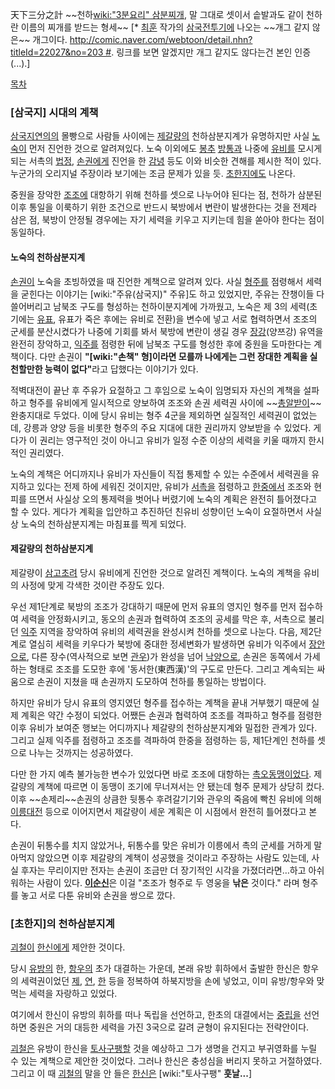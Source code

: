 天下三分之計
~~천하[[wiki:"3분요리" 삼분찌개]], 말 그대로 셋이서 솥발과도 같이 천하란 이름의 찌개를 받드는 형세~~ [* [[최훈]] 작가의 [[삼국전투기]]에 나오는 ~~개그 같지 않은~~ 개그이다. [[http://comic.naver.com/webtoon/detail.nhn?titleId=22027&no=203 #]]. 링크를 보면 알겠지만 개그 같지도 않다는건 본인 인증(...).]

[[목차]]

=== [삼국지] 시대의 계책 ===
[[삼국지연의]]의 몰빵으로 사람들 사이에는 [[제갈량]]의 천하삼분지계가 유명하지만 사실 [[노숙]]이 먼저 진언한 것으로 알려져있다. 노숙 이외에도 [[봉추]] [[방통]]과 나중에 [[유비]]를 모시게 되는 서촉의 [[법정]], [[손권]]에게 진언을 한 [[감녕]] 등도 이와 비슷한 견해를 제시한 적이 있다. 누군가의 오리지널 주장이라 보기에는 조금 문제가 있을 듯. [[초한지]]에도 나온다.

중원을 장악한 [[조조]]에 대항하기 위해 천하를 셋으로 나누어야 된다는 점, 천하가 삼분된 이후 통일을 이룩하기 위한 조건으로 반드시 북방에서 변란이 발생한다는 것을 전제라 삼은 점, 북방이 안정될 경우에는 자기 세력을 키우고 지키는데 힘을 쏟아야 한다는 점이 동일하다.

==== 노숙의 천하삼분지계 ====
[[손권]]이 노숙을 초빙하였을 때 진언한 계책으로 알려져 있다. 사실 [[형주]]를 점령해서 세력을 굳힌다는 이야기는 [wiki:"주유(삼국지)" 주유]도 하고 있었지만, 주유는 잔챙이들 다 쓸어버리고 남북조 구도를 형성하는 천하이분지계에 가까웠고, 노숙은 제 3의 세력(초기에는 [[유표]], 유표가 죽은 후에는 유비로 전환)을 변수에 넣고 서로 협력하면서 조조의 군세를 분산시켰다가 나중에 기회를 봐서 북방에 변란이 생길 경우 [[장강]](양쯔강) 유역을 완전히 장악하고, [[익주]]를 점령한 뒤에 남북조 구도를 형성한 후에 중원을 도마한다는 계책이다. 다만 손권이 '''"[wiki:"손책" 형]이라면 모를까 나에게는 그런 장대한 계획을 실천할만한 능력이 없다"'''라고 답했다는 이야기가 있다.

적벽대전이 끝난 후 주유가 요절하고 그 후임으로 노숙이 임명되자 자신의 계책을 설파하고 형주를 유비에게 일시적으로 양보하여 조조와 손권 세력권 사이에 ~~[[총알받이]]~~완충지대로 두었다. 이에 당시 유비는 형주 4군을 제외하면 실질적인 세력권이 없었는데, 강릉과 양양 등을 비롯한 형주의 주요 지대에 대한 권리까지 양보받을 수 있었다. 게다가 이 권리는 영구적인 것이 아니고 유비가 일정 수준 이상의 세력을 키울 때까지 한시적인 권리였다.

노숙의 계책은 어디까지나 유비가 자신들이 직접 통제할 수 있는 수준에서 세력권을 유지하고 있다는 전제 하에 세워진 것이지만, 유비가 [[서촉]]을 점령하고 [[한중]]에서 조조와 현피를 뜨면서 사실상 오의 통제력을 벗어나 버렸기에 노숙의 계획은 완전히 틀어졌다고 할 수 있다. 게다가 계획을 입안하고 추진하던 친유비 성향이던 노숙이 요절하면서 사실상 노숙의 천하삼분지계는 마침표를 찍게 되었다.

==== 제갈량의 천하삼분지계 ====
제갈량이 [[삼고초려]] 당시 유비에게 진언한 것으로 알려진 계책이다. 노숙의 계책을 유비의 사정에 맞게 각색한 것이란 주장도 있다.

우선 제1단계로 북방의 조조가 강대하기 때문에 먼저 유표의 영지인 형주를 먼저 접수하여 세력을 안정화시키고, 동오의 손권과 협력하여 조조의 공세를 막은 후, 서촉으로 불리던 [[익주]] 지역을 장악하여 유비의 세력권을 완성시켜 천하를 셋으로 나눈다. 다음, 제2단계로 열심히 세력을 키우다가 북방에 중대한 정세변화가 발생하면 유비가 익주에서 [[장안]]으로, 다른 장수(역사적으로 보면 [[관우]])가 완성을 넘어 [[낙양]]으로, 손권은 동쪽에서 가세하는 형태로 조조를 도모한 후에 '동서한(東西漢)'의 구도로 만든다. 그리고 계속되는 싸움으로 손권이 지쳤을 때 손권까지 도모하여 천하를 통일하는 방법이다.

하지만 유비가 당시 유표의 영지였던 형주를 접수하는 계책을 끝내 거부했기 때문에 실제 계획은 약간 수정이 되었다. 어쨌든 손권과 협력하여 조조를 격파하고 형주를 점령한 이후 유비가 보여준 행보는 어디까지나 제갈량의 천하삼분지계와 밀접한 관계가 있다. 그리고 실제 익주를 점령하고 조조를 격파하여 한중을 점령하는 등, 제1단계인 천하를 셋으로 나누는 것까지는 성공하였다.

다만 한 가지 예측 불가능한 변수가 있었다면 바로 조조에 대항하는 [[촉]][[오]]동맹이었다. 제갈량의 계책에 따르면 이 동맹이 조기에 무너져서는 안 됐는데 형주 문제가 상당히 컸다. 이후 ~~손제리~~손권의 상큼한 뒷통수 후려갈기기와 관우의 죽음에 빡친 유비에 의해 [[이릉대전]] 등으로 이어지면서 제갈량이 세운 계획은 이 시점에서 완전히 틀어졌다고 본다.

손권이 뒤통수를 치지 않았거나, 뒤통수를 맞은 유비가 이릉에서 촉의 군세를 거하게 말아먹지 않았으면 이후 제갈량의 계책이 성공했을 것이라고 주장하는 사람도 있는데, 사실 후자는 무리이지만 전자는 손권이 조금만 더 장기적인 시각을 가졌더라면…하고 아쉬워하는 사람이 있다. '''[[이순신]]'''은 이걸 "조조가 형주로 두 영웅을 '''낚은''' 것이다." 라며 형주를 놓고 서로 다툰 유비와 손권을 쌍으로 깠다.

=== [초한지]의 천하삼분지계 ===
[[괴철]]이 [[한신]]에게 제안한 것이다.

당시 [[유방]]의 한, [[항우]]의 초가 대결하는 가운데, 본래 유방 휘하에서 출발한 한신은 항우의 세력권이었던 [[제]], [[연]], [[한]] 등을 정복하여 하북지방을 손에 넣었고, 이미 유방/항우와 맞먹는 세력을 자랑하고 있었다.

여기에서 한신이 유방의 휘하를 떠나 독립을 선언하고, 한초의 대결에서는 [[중립]]을 선언하면 중원은 거의 대등한 세력을 가진 3국으로 갈려 균형이 유지된다는 전략안이다.

[[괴철]]은 유방이 한신을 [[토사구팽]]할 것을 예상하고 그가 생명을 건지고 부귀영화를 누릴 수 있는 계책으로 제안한 것이었다. 그러나 한신은 충성심을 버리지 못하고 거절하였다. 그리고 이 때 [[괴철]]의 말을 안 들은 [[한신]]은 [wiki:"토사구팽" '''훗날...''']
